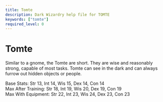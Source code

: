 ```yaml
---
title: Tomte
description: Dark Wizardry help file for TOMTE
keywords: ["tomte"]
required_level: 0
---
```


# Tomte

Similar to a gnome, the Tomte are short. They are wise and reasonably  
strong, capable of most tasks. Tomte can see in the dark and can always  
furrow out hidden objects or people.  

Base Stats:         Str 13, Int 14, Wis 15, Dex 14, Con 14  
Max After Training: Str 18, Int 19, Wis 20, Dex 19, Con 19  
Max With Equipment: Str 22, Int 23, Wis 24, Dex 23, Con 23